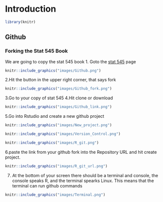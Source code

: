 # Introduction
```r
library(knitr)
```
## Github

### Forking the Stat 545 Book
We are going to copy the stat 545 book
1. Goto the [stat 545](https://github.com/rstudio-education/stat545) page
```r

knitr::include_graphics("images/Github.png")
```
2.Hit the button in the upper right corner, that says fork
```r

knitr::include_graphics("images/Github_fork.png")
```
3.Go to your copy of stat 545
4.Hit clone or download
```r

knitr::include_graphics("images/Github_link.png")
```
5.Go into Rstudio and create a new github project
```r

knitr::include_graphics("images/New_project.png")
```
```r

knitr::include_graphics("images/Version_Control.png")
```
```r

knitr::include_graphics("images/R_git.png")
```
6.paste the link from your github fork into the Repository URL and hit create project.
```r

knitr::include_graphics("images/R_git_url.png")
```
7. At the bottom of your screen there should be a terminal and console, the console speaks R, and the terminal spearks Linux. This means that the terminal can run github commands
```r

knitr::include_graphics("images/Terminal.png")
```